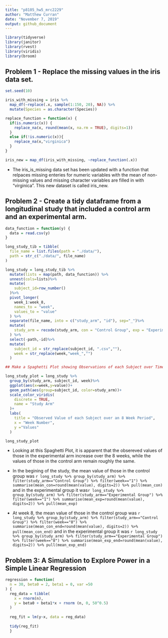 ```yaml
---
title: "p8105_hw5_mrc2229"
author: "Matthew Curran"
date: "November 7, 2019"
output: github_document
---
```


```r
library(tidyverse)
library(janitor)
library(rvest)
library(viridis)
library(broom)
```

## Problem 1 - Replace the missing values in the iris data set.

```r
set.seed(10)

iris_with_missing = iris %>% 
  map_df(~replace(.x, sample(1:150, 20), NA)) %>%
  mutate(Species = as.character(Species))

replace_function = function(x) {
  if(is.numeric(x)) {
    replace_na(x, round(mean(x, na.rm = TRUE), digits=1))
  }
  else if(!is.numeric(x)){
    replace_na(x,"virginica")
  }
}

iris_new = map_df(iris_with_missing, ~replace_function(.x))
```

* The iris_is_missing data set has been updated with a function that relpaces missing enteries for numeric variables with the mean of non-missing values and missing character variables are filled in with "virginica". This new dataset is called iris_new.


## Problem 2 - Create a tidy dataframe from a longitudinal study that included a control arm and an experimental arm.

```r
data_function = function(y) {
  data = read.csv(y)
}

long_study_tib = tibble(
  file_name = list.files(path = "./data/"),
  path = str_c("./data/", file_name)
)

long_study = long_study_tib %>%
  mutate(lists = map(path, data_function)) %>%
  unnest(cols=lists)%>%
  mutate(
    subject_id=row_number()
  )%>%
  pivot_longer(
    week_1:week_8,
    names_to = "week",
    values_to = "value"
  ) %>%
  separate(file_name, into = c("study_arm", "id"), sep="_")%>%
  mutate(
    study_arm = recode(study_arm, con = "Control Group", exp = "Experimental Group")
  ) %>%
  select(-path,-id)%>%
  mutate(
    subject_id = str_replace(subject_id, ".csv",""),
    week = str_replace(week,"week_","")
  )

## Make a Spaghetti Plot showing Observations of each Subject over Time

long_study_plot = long_study %>%
  group_by(study_arm, subject_id, week)%>%
  ggplot(aes(x=week,y=value))+
  geom_path(aes(group=subject_id, color=study_arm))+
  scale_color_viridis(
    discrete = TRUE,
    name = "Study Arm"
  )+
  labs(
    title = "Observed Value of each Subject over an 8 Week Period",
    x = "Week Number",
    y ="Values"
  ) 

long_study_plot
```

* Looking at this Spaghetti Plot, it is apparent that the obsereved values of those in the experimental arm increase over the 8 weeks, while the values of those in the control arm remain roughly the same.

* In the begining of the study, the mean value of those in the control group was `r long_study %>% group_by(study_arm) %>% filter(study_arm=="Control Group") %>% filter(week=="1") %>% summarise(mean_con=round(mean(value), digits=2)) %>% pull(mean_con)` and in the experimental group it was`r long_study %>% group_by(study_arm) %>% filter(study_arm=="Experimental Group") %>% filter(week=="1") %>% summarise(mean_exp=round(mean(value), digits=2)) %>% pull(mean_exp)`

* At week 8, the mean value of those in the control group was `r long_study %>% group_by(study_arm) %>% filter(study_arm=="Control Group") %>% filter(week=="8") %>% summarise(mean_con_end=round(mean(value), digits=2)) %>% pull(mean_con_end)` and in the experimental group it was `r long_study %>% group_by(study_arm) %>% filter(study_arm=="Experimental Group") %>% filter(week=="8") %>% summarise(mean_exp_end=round(mean(value), digits=2)) %>% pull(mean_exp_end)`

## Problem 3: A Simulation to Explore Power in a Simple Linear Regression

```r
regression = function(
  n = 30, beta0 = 2, beta1 = 0, var =50
) {
  reg_data = tibble(
    x = rnorm(n),
    y = beta0 + beta1*x + rnorm (n, 0, 50^0.5)
  )
  
  reg_fit = lm(y~x, data = reg_data)
  
  tidy(reg_fit)
  }
```

